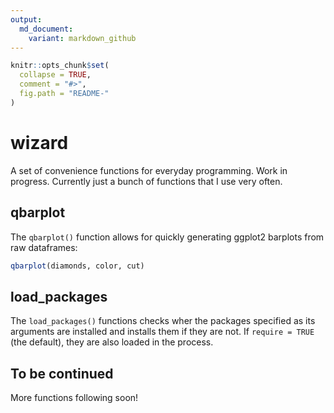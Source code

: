 ```yaml
---
output:
  md_document:
    variant: markdown_github
---
```


<!-- README.md is generated from README.Rmd. Please edit that file -->

```r
knitr::opts_chunk$set(
  collapse = TRUE,
  comment = "#>",
  fig.path = "README-"
)
```

# wizard

A set of convenience functions for everyday programming. Work in progress. Currently just a bunch of functions that I use very often.

## qbarplot

The `qbarplot()` function allows for quickly generating ggplot2 barplots from raw dataframes:

```r

qbarplot(diamonds, color, cut)

```


## load_packages

The `load_packages()` functions checks wher the packages specified as its arguments are installed and installs them if they are not. If `require = TRUE` (the default), they are also loaded in the process.


## To be continued

More functions following soon!
